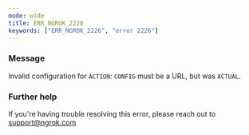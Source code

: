 ```yaml
---
mode: wide
title: ERR_NGROK_2226
keywords: ["ERR_NGROK_2226", "error 2226"]
---
```



### Message

Invalid configuration for `ACTION`: `CONFIG` must be a URL, but was `ACTUAL`.

<ErrorDetails />

### Further help

If you're having trouble resolving this error, please reach out to [support@ngrok.com](mailto:support@ngrok.com?subject=Help%20with%20ERR_NGROK_2226)

